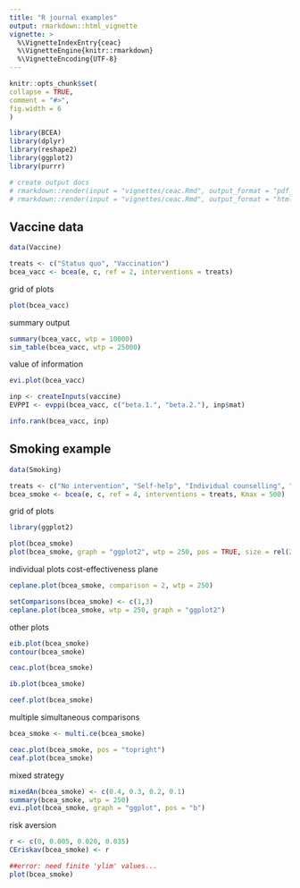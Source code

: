 ```yaml
---
title: "R journal examples"
output: rmarkdown::html_vignette
vignette: >
  %\VignetteIndexEntry{ceac}
  %\VignetteEngine{knitr::rmarkdown}
  %\VignetteEncoding{UTF-8}
---
```

  
```r
knitr::opts_chunk$set(
collapse = TRUE,
comment = "#>",
fig.width = 6
)
```

```r
library(BCEA)
library(dplyr)
library(reshape2)
library(ggplot2)
library(purrr)
```


```r
# create output docs
# rmarkdown::render(input = "vignettes/ceac.Rmd", output_format = "pdf_document", output_dir = "vignettes")
# rmarkdown::render(input = "vignettes/ceac.Rmd", output_format = "html_document", output_dir = "vignettes")
```

## Vaccine data

```r
data(Vaccine)

treats <- c("Status quo", "Vaccination")
bcea_vacc <- bcea(e, c, ref = 2, interventions = treats)
```

grid of plots

```r
plot(bcea_vacc)
```

summary output

```r
summary(bcea_vacc, wtp = 10000)
sim_table(bcea_vacc, wtp = 25000)
```

value of information

```r
evi.plot(bcea_vacc)

inp <- createInputs(vaccine)
EVPPI <- evppi(bcea_vacc, c("beta.1.", "beta.2."), inp$mat)
```

```r
info.rank(bcea_vacc, inp)
```


## Smoking example

```r
data(Smoking)

treats <- c("No intervention", "Self-help", "Individual counselling", "Group counselling")
bcea_smoke <- bcea(e, c, ref = 4, interventions = treats, Kmax = 500)
```

grid of plots

```r
library(ggplot2)

plot(bcea_smoke)
plot(bcea_smoke, graph = "ggplot2", wtp = 250, pos = TRUE, size = rel(2), ICER.size = 2)
```

individual plots
cost-effectiveness plane

```r
ceplane.plot(bcea_smoke, comparison = 2, wtp = 250)

setComparisons(bcea_smoke) <- c(1,3)
ceplane.plot(bcea_smoke, wtp = 250, graph = "ggplot2")
```

other plots

```r
eib.plot(bcea_smoke)
contour(bcea_smoke)

ceac.plot(bcea_smoke)

ib.plot(bcea_smoke)

ceef.plot(bcea_smoke)
```

multiple simultaneous comparisons

```r
bcea_smoke <- multi.ce(bcea_smoke)

ceac.plot(bcea_smoke, pos = "topright")
ceaf.plot(bcea_smoke)
```

mixed strategy

```r
mixedAn(bcea_smoke) <- c(0.4, 0.3, 0.2, 0.1)
summary(bcea_smoke, wtp = 250)
evi.plot(bcea_smoke, graph = "ggplot", pos = "b")
```

risk aversion

```r
r <- c(0, 0.005, 0.020, 0.035)
CEriskav(bcea_smoke) <- r

##error: need finite 'ylim' values...
plot(bcea_smoke)
```


